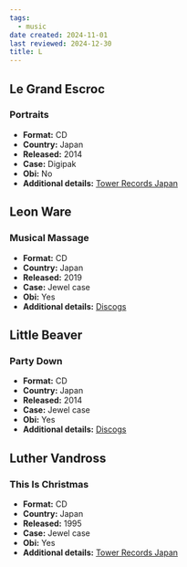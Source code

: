 ```yaml
---
tags:
  - music
date created: 2024-11-01
last reviewed: 2024-12-30
title: L
---
```


## Le Grand Escroc

### Portraits

- **Format:** CD
- **Country:** Japan
- **Released:** 2014
- **Case:** Digipak
- **Obi:** No
- **Additional details:** [Tower Records Japan](https://tower.jp/item/3531875)

## Leon Ware

### Musical Massage

- **Format:** CD
- **Country:** Japan
- **Released:** 2019
- **Case:** Jewel case
- **Obi:** Yes
- **Additional details:** [Discogs](https://www.discogs.com/release/13378671-Leon-Ware-Musical-Massage)

## Little Beaver

### Party Down

- **Format:** CD
- **Country:** Japan
- **Released:** 2014
- **Case:** Jewel case
- **Obi:** Yes
- **Additional details:** [Discogs](https://www.discogs.com/release/6345971-Little-Beaver-Party-Down)

## Luther Vandross

### This Is Christmas

- **Format:** CD
- **Country:** Japan
- **Released:** 1995
- **Case:** Jewel case
- **Obi:** Yes
- **Additional details:** [Tower Records Japan](https://tower.jp/item/507428)
